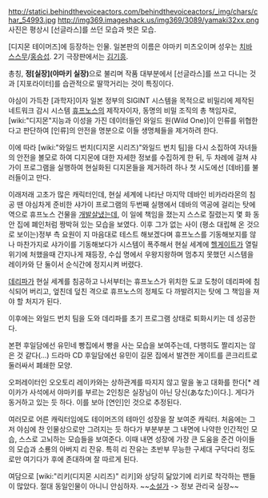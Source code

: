 http://statici.behindthevoiceactors.com/behindthevoiceactors/_img/chars/char_54993.jpg
http://img369.imageshack.us/img369/3089/yamaki32xx.png
사진은 평상시 [선글라스]를 쓰던 모습과 벗은 모습.

[디지몬 테이머즈]에 등장하는 인물. 일본판의 이름은 야마키 미츠오이며 성우는 [[치바 스스무]]/[[홍승섭]]. 2기 극장판에서는 [[김기흥]].

총칭, '''정[실장](야마키 실장)'''으로 불리며 작품 대부분에서 [선글라스]를 쓰고 다니는 것과 [지포라이터]를 습관적으로 딸깍거리는 것이 특징이다.

야심이 가득찬 [과학자]이자 일본 정부의 SIGINT 시스템을 목적으로 비밀리에 제작된 네트워크 감시 시스템 [[휴프노스]]의 제작자이자, 동명의 비밀 조직의 총 책임자로, [wiki:"디지몬"지능과 이성을 가진 데이터들인 와일드 원(Wild One)]이 인류를 위협한다고 판단하여 [인류]의 안전을 명분으로 이들 생명체들을 제거하려 한다.

이에 따라 [wiki:"와일드 번치(디지몬 시리즈)"와일드 번치 팀]을 다시 소집하여 자녀들의 안전을 볼모로 하여 디지몬에 대한 자세한 정보를 수집하게 한 뒤, 두 차례에 걸쳐 샤가이 프로그램을 실행하여 현실화된 디지몬들을 제거하려 하나 첫 시도에선 [데바]를 불러들이고 만다.

이래저래 고초가 많은 캐릭터인데, 현실 세계에 나타난 마지막 데바인 비카라라몬의 침공 땐 야심차게 준비한 샤가이 프로그램의 두번째 실행에서 데바의 역공에 걸리는 탓에 역으로 휴프노스 건물을 [[개발살]]냈는데, 이 일에 책임을 졌는지 스스로 질렸는지 몇 화 동안 집에 폐인처럼 짱박혀 있는 모습을 보였다. 이후 그가 없는 사이 (평소 대립해 온 것으로 보이는)정부 측 요원이 지 마음대로 테스트 해보겠다며 휴프노스를 기동해보지를 않나 마찬가지로 샤가이를 기동해보다가 시스템이 폭주해서 현실 세계에 [[헬게이트]]가 열릴 위기에 처했을때 간지나게 재등장, 수십 명에서 우왕지왕하며 멈추지 못했던 시스템을 레이카와 단 둘이서 순식간에 정지시켜 버렸다.    

[[데리파]]가 현실 세계를 침공하고 나서부터는 휴프노스가 위치한 도쿄 도청이 데리파에 침식되어 버리고, 엎친데 덮친 격으로 휴프노스의 정체도 다 까발려지는 탓에 그 책임을 져야 할 처지가 된다.

이후에는 와일드 번치 팀을 도와 데리파를 초기 프로그램 상태로 퇴화시키는 데 성공한다.

본편 후일담에선 유민네 빵집에서 빵을 사는 모습을 보여주는데, 다행히도 짤리지는 않은 것 같다(...) 드라마 CD 후일담에선 유민이 길몬 집에서 발견한 게이트를 콘크리트로 둘러싸서 폐쇄한 모양.

오퍼레이터인 오오토리 레이카와는 상하관계를 따지지 않고 말을 놓고 대화를 한다[* 레이카가 사석에서 야마키를 부르는 2인칭은 실장님이 아닌 당신(あなた)이다.]. 게다가 동거하고 있는 듯 하다. 이를 보아 [연인]인 것으로 추정된다.

여러모로 어른 캐릭터임에도 테이머즈의 테마인 성장을 잘 보여준 캐릭터. 처음에는 그저 야심에 찬 인물상으로만 그려지는 듯 하다가 부분부분 그 내면에 나약한 인간적인 모습, 스스로 고뇌하는 모습들을 보여준다. 이때 내면 성장에 가장 큰 도움을 준건 아이들의 모습과 소룡의 아버지 리 잔유. 특히 리 잔유는 초반부 무능한 구세대 구닥다리 정도로만 여기다가 후에 존대하며 잘 따르게 된다.

여담으로 [wiki:"리키(디지몬 시리즈)" 리키]와 상당히 닮았기에 리키로 착각하는 팬들이 많았다. 절대 동일인물이 아니니 안심하자. ~~[[소설가]] -> 정보 관리국 실장~~
